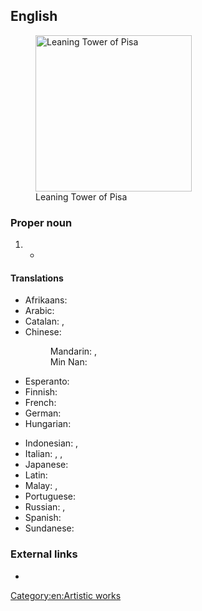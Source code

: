 ==English==
[[File:Leaning Tower of Pisa (1).jpg|thumb|250px|upright|Leaning Tower of Pisa]]

===Proper noun===
{{en-proper noun|head=[[leaning|Leaning]] [[tower|Tower]] [[of]] [[Pisa]]}}

# {{l|en|A famous [[bell tower]] in the Italian town of [[Pisa]], known for its irregular lean.}}
#* {{quote-journal
|date=May 20, 2012
|author=Nathan Rabin
|title=TV: Review: THE SIMPSONS (CLASSIC): “Marge Gets A Job” (season 4, episode 7; originally aired 11/05/1992)
|work=The Onion AV Club
|url=http://www.avclub.com/articles/marge-gets-a-job,73723/
|page=
|passage=“Marge Gets A Job” opens with the foundation of the Simpson house tilting perilously to one side, making the family homestead look like the suburban equivalent of the '''Leaning Tower Of Pisa'''.}}

====Translations====
{{trans-top|the tower}}
* Afrikaans: {{t|af|Skewe Toring van Pisa}}
* Arabic: {{t|ar|بُرْج بِيزَا اَلْمَائِل|m}}
* Catalan: {{t|ca|Torre de Pisa|f}}, {{t|ca|Torre inclinada de Pisa|f}}
* Chinese:
*: Mandarin: {{t+|cmn|比薩斜塔|sc=Hani}}, {{t|cmn|比萨斜塔|tr=Bǐsà Xiétǎ|sc=Hani}}
*: Min Nan: {{t|nan|Pisa Siâ Thah}}
* Esperanto: {{t|eo|oblikva turo de Pizo}}
* Finnish: {{t|fi|Pisan kalteva torni}}
* French: {{t|fr|tour penchée de Pise|f}}
* German: {{t|de|Schiefer Turm von Pisa|m}}
* Hungarian: {{t|hu|pisai ferde torony}}
{{trans-mid}}
* Indonesian: {{t|id|Menara Miring Pisa}}, {{t|id|Menara Pisa}}
* Italian: {{t|it|torre pendente di Pisa|f}}, {{t|it|torre di Pisa|f}}, {{qualifier|informal}} {{t|it|torre pendente|f}}
* Japanese: {{t|ja|ピサの斜塔|tr=ピサのしゃとう, Pisa no shatō|sc=Jpan}}
* Latin: {{t|la|turris pendens Pisae|f}}
* Malay: {{t|ms|Menara Pisa}}, {{t|ms|Menara Condong Pisa}}
* Portuguese: {{t|pt|Torre de Pisa|f}}
* Russian: {{t|ru|Пиза́нская ба́шня|f}} {{qualifier|tower of Pisa}}, {{t|ru|Па́дающая ба́шня|f}} {{qualifier|falling tower}}
* Spanish: {{t|es|Torre inclinada de Pisa|f}}
* Sundanese: {{t|su|Munara Pisa}}
{{trans-bottom}}

===External links===
* {{pedia}}

[[Category:en:Artistic works]]
